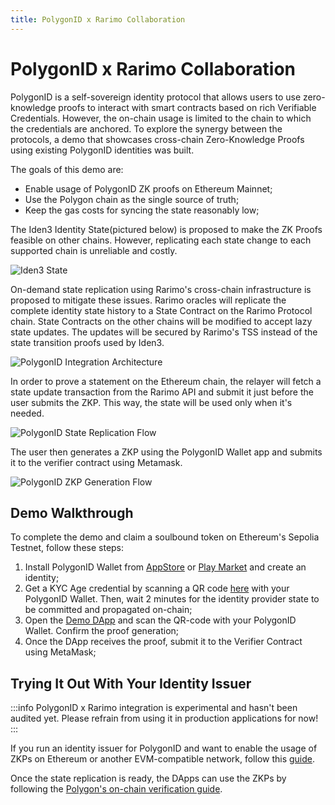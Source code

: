 ```yaml
---
title: PolygonID x Rarimo Collaboration
---
```


# PolygonID x Rarimo Collaboration

PolygonID is a self-sovereign identity protocol that allows users to use zero-knowledge proofs to interact with smart contracts based on rich Verifiable Credentials. However, the on-chain usage is limited to the chain to which the credentials are anchored. To explore the synergy between the protocols, a demo that showcases cross-chain Zero-Knowledge Proofs using existing PolygonID identities was built.

The goals of this demo are:
- Enable usage of PolygonID ZK proofs on Ethereum Mainnet;
- Use the Polygon chain as the single source of truth;
- Keep the gas costs for syncing the state reasonably low;

The Iden3 Identity State(pictured below) is proposed to make the ZK Proofs feasible on other chains. However, replicating each state change to each supported chain is unreliable and costly.

![Iden3 State](/img/iden3-state.png)

On-demand state replication using Rarimo's cross-chain infrastructure is proposed to mitigate these issues. Rarimo oracles will replicate the complete identity state history to a State Contract on the Rarimo Protocol chain. State Contracts on the other chains will be modified to accept lazy state updates. The updates will be secured by Rarimo's TSS instead of the state transition proofs used by Iden3.

![PolygonID Integration Architecture](/img/polygon-id-integration.png)

In order to prove a statement on the Ethereum chain, the relayer will fetch a state update transaction from the Rarimo API and submit it just before the user submits the ZKP. This way, the state will be used only when it's needed.

![PolygonID State Replication Flow](/img/polygon-id-state-replication.png)

The user then generates a ZKP using the PolygonID Wallet app and submits it to the verifier contract using Metamask.

![PolygonID ZKP Generation Flow](/img/polygon-id-zkp-flow.png)

## Demo Walkthrough

To complete the demo and claim a soulbound token on Ethereum's Sepolia Testnet, follow these steps:
1. Install PolygonID Wallet from [AppStore](https://apps.apple.com/us/app/polygon-id/id1629870183) or [Play Market](https://play.google.com/store/apps/details?id=com.polygonid.wallet&hl=en_US) and create an identity;
2. Get a KYC Age credential by scanning a QR code [here](https://admin-panel.polygon.mainnet-beta.rarimo.com/credentials/scan-link/ade26bde-af43-445b-be72-907693fe6cfd) with your PolygonID Wallet. Then, wait 2 minutes for the identity provider state to be committed and propagated on-chain;
3. Open the [Demo DApp](https://polygon.mainnet-beta.rarimo.com/) and scan the QR-code with your PolygonID Wallet. Confirm the proof generation;
4. Once the DApp receives the proof, submit it to the Verifier Contract using MetaMask;

## Trying It Out With Your Identity Issuer

:::info
PolygonID x Rarimo integration is experimental and hasn't been audited yet. Please refrain from using it in production applications for now!
:::

If you run an identity issuer for PolygonID and want to enable the usage of ZKPs on Ethereum or another EVM-compatible network, follow this [guide](/how-to-guides/polygon-id-state-replication).

Once the state replication is ready, the DApps can use the ZKPs by following the [Polygon's on-chain verification guide](https://0xpolygonid.github.io/tutorials/verifier/on-chain-verification/overview/#on-chain-verification-flow).
